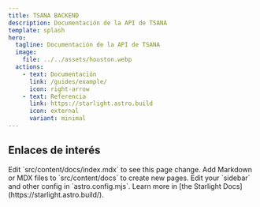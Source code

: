 ```yaml
---
title: TSANA BACKEND
description: Documentación de la API de TSANA
template: splash
hero:
  tagline: Documentación de la API de TSANA
  image:
    file: ../../assets/houston.webp
  actions:
    - text: Documentación
      link: /guides/example/
      icon: right-arrow
    - text: Referencia
      link: https://starlight.astro.build
      icon: external
      variant: minimal
---
```



## Enlaces de interés

<CardGrid stagger>
	<Card title="Update content" icon="pencil">
		Edit `src/content/docs/index.mdx` to see this page change.
	</Card>
	<Card title="Add new content" icon="add-document">
		Add Markdown or MDX files to `src/content/docs` to create new pages.
	</Card>
	<Card title="Configure your site" icon="setting">
		Edit your `sidebar` and other config in `astro.config.mjs`.
	</Card>
	<Card title="Read the docs" icon="open-book">
		Learn more in [the Starlight Docs](https://starlight.astro.build/).
	</Card>
</CardGrid>
